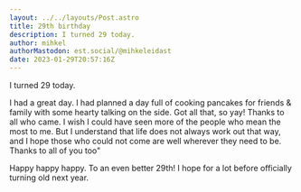 ```yaml
---
layout: ../../layouts/Post.astro
title: 29th birthday
description: I turned 29 today.
author: mihkel
authorMastodon: est.social/@mihkeleidast
date: 2023-01-29T20:57:16Z
---
```


I turned 29 today.

I had a great day. I had planned a day full of cooking pancakes for friends & family with some hearty talking on the side. Got all that, so yay! Thanks to all who came. I wish I could have seen more of the people who mean the most to me. But I understand that life does not always work out that way, and I hope those who could not come are well wherever they need to be. Thanks to all of you too"

Happy happy happy. To an even better 29th! I hope for a lot before officially turning old next year.
